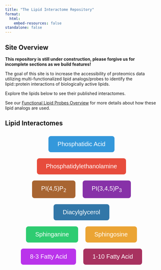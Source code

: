 ```yaml
---
title: "The Lipid Interactome Repository"
format: 
  html:
    embed-resources: false
standalone: false
---
```


## Site Overview

**This repository is still under construction, please forgive us for incomplete sections as we build features!**

The goal of this site is to increase the accessibility of proteomics data utilizing multi-functionalized lipid analogs/probes to identify the lipid::protein interactions of biologically active lipids. 

Explore the lipids below to see their published interactomes.

See our [Functional Lipid Probes Overview](/Background/TrifunctionalLipidProbesOverview.qmd) for more details about how these lipid analogs are used.

## Lipid Interactomes

```{=html}
<div style="text-align: center; margin: 20px;">
    <a href="LipidProbe/PhosphatidicAcid.qmd" style="text-decoration: none;">
        <button style="background-color: #3498db; color: white; font-size: 20px; padding: 15px 30px; border: none; border-radius: 8px; margin: 10px; cursor: pointer;">
            Phosphatidic Acid
        </button>
    </a>
    <a href="LipidProbe/Phosphatidylethanolamine.qmd" style="text-decoration: none;">
        <button style="background-color: #e74c3c; color: white; font-size: 20px; padding: 15px 30px; border: none; border-radius: 8px; margin: 10px; cursor: pointer;">
            Phosphatidylethanolamine
        </button>
    </a>

    <br>

    <a href="LipidProbe/PhosphatidylinositolBisphosphate.qmd" style="text-decoration: none;">
        <button style="background-color: #a86532; color: white; font-size: 20px; padding: 15px 30px; border: none; border-radius: 8px; margin: 10px; cursor: pointer;">
            PI(4,5)P<sub>2</sub>
        </button>
    </a>

    <a href="LipidProbe/PhosphatidylinositolTrisphosphate.qmd" style="text-decoration: none;">
        <button style="background-color: #8732a8; color: white; font-size: 20px; padding: 15px 30px; border: none; border-radius: 8px; margin: 10px; cursor: pointer;">
            PI(3,4,5)P<sub>3</sub>
        </button>
    </a>

    <br>
    <a href="LipidProbe/Diacylglycerol.qmd" style="text-decoration: none;">
        <button style="background-color: #3277a8; color: white; font-size: 20px; padding: 15px 30px; border: none; border-radius: 8px; margin: 10px; cursor: pointer;">
            Diacylglycerol
        </button>
    </a>

    <br>
    <a href="LipidProbe/Sphinganine.qmd" style="text-decoration: none;">
        <button style="background-color: #2ecc71; color: white; font-size: 20px; padding: 15px 30px; border: none; border-radius: 8px; margin: 10px; cursor: pointer;">
            Sphinganine
        </button>
    </a>
    <a href="LipidProbe/Sphingosine.qmd" style="text-decoration: none;">
        <button style="background-color: #eba434; color: white; font-size: 20px; padding: 15px 30px; border: none; border-radius: 8px; margin: 10px; cursor: pointer;">
            Sphingosine
        </button>
    </a>

    <br>
	<a href="LipidProbe/8-3_FattyAcid.qmd" style="text-decoration: none;">
        <button style="background-color: #ba34eb; color: white; font-size: 20px; padding: 15px 30px; border: none; border-radius: 8px; margin: 10px; cursor: pointer;">
            8-3 Fatty Acid
        </button>
    </a>

    <a href="LipidProbe/1-10_FattyAcid.qmd" style="text-decoration: none;">
        <button style="background-color: #a83260; color: white; font-size: 20px; padding: 15px 30px; border: none; border-radius: 8px; margin: 10px; cursor: pointer;">
            1-10 Fatty Acid
        </button>
    </a>
</div>
```